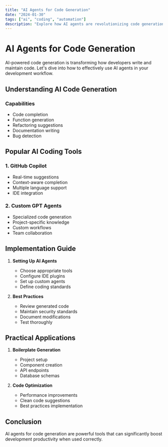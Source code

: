 ```yaml
---
title: "AI Agents for Code Generation"
date: "2024-01-30"
tags: ["ai", "coding", "automation"]
description: "Explore how AI agents are revolutionizing code generation and development workflows. Learn to leverage AI for better coding productivity."
---
```


# AI Agents for Code Generation

AI-powered code generation is transforming how developers write and maintain code. Let's dive into how to effectively use AI agents in your development workflow.

## Understanding AI Code Generation

### Capabilities
- Code completion
- Function generation
- Refactoring suggestions
- Documentation writing
- Bug detection

## Popular AI Coding Tools

### 1. GitHub Copilot
- Real-time suggestions
- Context-aware completion
- Multiple language support
- IDE integration

### 2. Custom GPT Agents
- Specialized code generation
- Project-specific knowledge
- Custom workflows
- Team collaboration

## Implementation Guide

1. **Setting Up AI Agents**
   - Choose appropriate tools
   - Configure IDE plugins
   - Set up custom agents
   - Define coding standards

2. **Best Practices**
   - Review generated code
   - Maintain security standards
   - Document modifications
   - Test thoroughly

## Practical Applications

1. **Boilerplate Generation**
   - Project setup
   - Component creation
   - API endpoints
   - Database schemas

2. **Code Optimization**
   - Performance improvements
   - Clean code suggestions
   - Best practices implementation

## Conclusion

AI agents for code generation are powerful tools that can significantly boost development productivity when used correctly. 